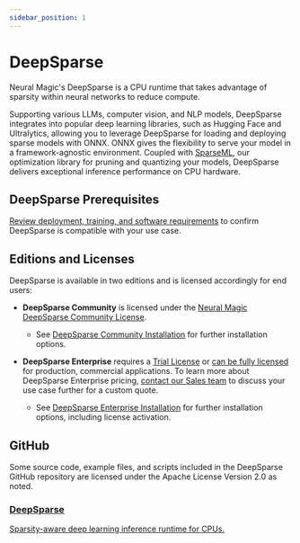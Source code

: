 ```yaml
---
sidebar_position: 1
---
```


# DeepSparse

Neural Magic's DeepSparse is a CPU runtime that takes advantage of sparsity within neural networks to reduce compute. 

Supporting various LLMs, computer vision, and NLP models, DeepSparse integrates into popular deep learning libraries, such as Hugging Face and Ultralytics, allowing you to leverage DeepSparse for loading and deploying sparse models with ONNX. ONNX gives the flexibility to serve your model in a framework-agnostic environment. Coupled with [SparseML](https://github.com/neuralmagic/sparseml), our optimization library for pruning and quantizing your models, DeepSparse delivers exceptional inference performance on CPU hardware.

## DeepSparse Prerequisites
[Review deployment, training, and software requirements](https://docs.neuralmagic.com/get-started/install/) to confirm DeepSparse is compatible with your use case.

## Editions and Licenses
DeepSparse is available in two editions and is licensed accordingly for end users:

- **DeepSparse Community** is licensed under the [Neural Magic DeepSparse Community License](https://github.com/neuralmagic/deepsparse/blob/main/LICENSE). 

    - See [DeepSparse Community Installation](/get-started/install/deepsparse#community-installation) for further installation options.

- **DeepSparse Enterprise** requires a [Trial License](https://neuralmagic.com/deepsparse-engine-free-trial) or [can be fully licensed](https://neuralmagic.com/legal/master-software-license-and-service-agreement/) for production, commercial applications. To learn more about DeepSparse Enterprise pricing, [contact our Sales team](https://neuralmagic.com/contact) to discuss your use case further for a custom quote.

    - See [DeepSparse Enterprise Installation](/get-started/install/deepsparse#enterprise-installation) for further installation options, including license activation.

## GitHub

Some source code, example files, and scripts included in the DeepSparse GitHub repository are licensed under the Apache License Version 2.0 as noted.

<DocCardList>
    <a href="https://github.com/neuralmagic/deepsparse">
        <h3>DeepSparse</h3>
        <p>Sparsity-aware deep learning inference runtime for CPUs.</p>
    </a>
</DocCardList>
